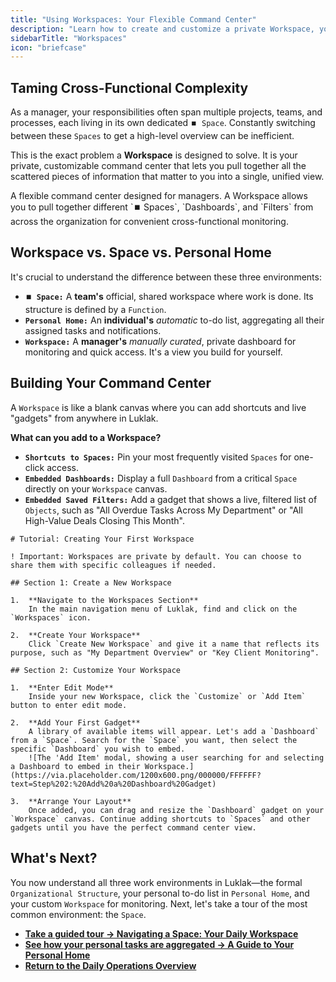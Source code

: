 ```yaml
---
title: "Using Workspaces: Your Flexible Command Center"
description: "Learn how to create and customize a private Workspace, your personal command center for monitoring key Spaces, Dashboards, and reports from across your organization."
sidebarTitle: "Workspaces"
icon: "briefcase"
---
```


## Taming Cross-Functional Complexity

As a manager, your responsibilities often span multiple projects, teams, and processes, each living in its own dedicated `⏹️ Space`. Constantly switching between these `Spaces` to get a high-level overview can be inefficient.

This is the exact problem a **Workspace** is designed to solve. It is your private, customizable command center that lets you pull together all the scattered pieces of information that matter to you into a single, unified view.

<Card title="Workspaces" icon="briefcase" iconType="duotone">
  A flexible command center designed for managers. A Workspace allows you to pull together different `⏹️ Spaces`, `Dashboards`, and `Filters` from across the organization for convenient cross-functional monitoring.
</Card>

## Workspace vs. Space vs. Personal Home

It's crucial to understand the difference between these three environments: 

- **`⏹️ Space:`** A **team's** official, shared workspace where work is done. Its structure is defined by a `Function`.
- **`Personal Home:`** An **individual's** _automatic_ to-do list, aggregating all their assigned tasks and notifications.
- **`Workspace:`** A **manager's** _manually curated_, private dashboard for monitoring and quick access. It's a view you build for yourself.

## Building Your Command Center

A `Workspace` is like a blank canvas where you can add shortcuts and live "gadgets" from anywhere in Luklak.

**What can you add to a Workspace?**

- **`Shortcuts to Spaces:`** Pin your most frequently visited `Spaces` for one-click access.
- **`Embedded Dashboards:`** Display a full `Dashboard` from a critical `Space` directly on your `Workspace` canvas.
- **`Embedded Saved Filters:`** Add a gadget that shows a live, filtered list of `Objects`, such as "All Overdue Tasks Across My Department" or "All High-Value Deals Closing This Month".

```guidejar
# Tutorial: Creating Your First Workspace

! Important: Workspaces are private by default. You can choose to share them with specific colleagues if needed.

## Section 1: Create a New Workspace

1.  **Navigate to the Workspaces Section**
    In the main navigation menu of Luklak, find and click on the `Workspaces` icon.

2.  **Create Your Workspace**
    Click `Create New Workspace` and give it a name that reflects its purpose, such as "My Department Overview" or "Key Client Monitoring".

## Section 2: Customize Your Workspace

1.  **Enter Edit Mode**
    Inside your new Workspace, click the `Customize` or `Add Item` button to enter edit mode.

2.  **Add Your First Gadget**
    A library of available items will appear. Let's add a `Dashboard` from a `Space`. Search for the `Space` you want, then select the specific `Dashboard` you wish to embed.
    ![The 'Add Item' modal, showing a user searching for and selecting a Dashboard to embed in their Workspace.](https://via.placeholder.com/1200x600.png/000000/FFFFFF?text=Step%202:%20Add%20a%20Dashboard%20Gadget)

3.  **Arrange Your Layout**
    Once added, you can drag and resize the `Dashboard` gadget on your `Workspace` canvas. Continue adding shortcuts to `Spaces` and other gadgets until you have the perfect command center view.
```

## What's Next?

You now understand all three work environments in Luklak—the formal `Organizational Structure`, your personal to-do list in `Personal Home`, and your custom `Workspace` for monitoring. Next, let's take a tour of the most common environment: the `Space`.

- [**Take a guided tour → Navigating a Space: Your Daily Workspace**](https://www.google.com/search?q=/use-and-operate/navigating-a-space)
- [**See how your personal tasks are aggregated → A Guide to Your Personal Home**](https://www.google.com/search?q=/use-and-operate/personal-home)
- [**Return to the Daily Operations Overview**](https://www.google.com/search?q=/use-and-operate/)